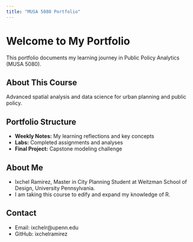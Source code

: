 ```yaml
---
title: "MUSA 5080 Portfolio"
---
```


# Welcome to My Portfolio

This portfolio documents my learning journey in Public Policy Analytics (MUSA 5080).

## About This Course
Advanced spatial analysis and data science for urban planning and public policy.

## Portfolio Structure
- **Weekly Notes:** My learning reflections and key concepts
- **Labs:** Completed assignments and analyses
- **Final Project:** Capstone modeling challenge

## About Me
- Ixchel Ramirez, Master in City Planning Student at Weitzman School of Design, University Pennsylvania.
- I am taking this course to edify and expand my knowledge of R. 


## Contact
- Email: ixchelr@upenn.edu
- GitHub: ixchelramirez
